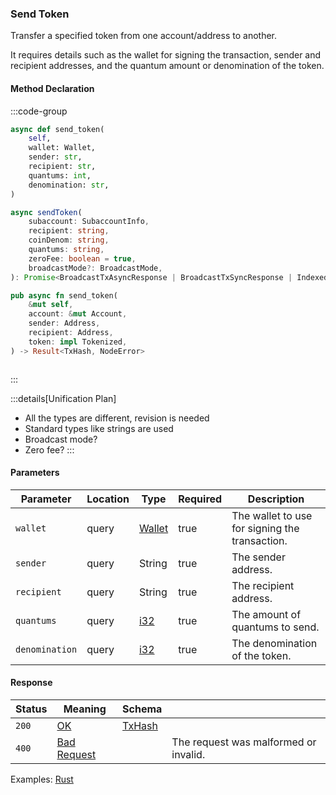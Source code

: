 ### Send Token

Transfer a specified token from one account/address to another.

It requires details such as the wallet for signing the transaction, sender and recipient addresses, and the quantum amount or denomination of the token.

#### Method Declaration

:::code-group

```python [Python]
async def send_token(
    self,
    wallet: Wallet,
    sender: str,
    recipient: str,
    quantums: int,
    denomination: str,
)
```

```typescript [TypeScript]
async sendToken(
    subaccount: SubaccountInfo,
    recipient: string,
    coinDenom: string,
    quantums: string,
    zeroFee: boolean = true,
    broadcastMode?: BroadcastMode,
): Promise<BroadcastTxAsyncResponse | BroadcastTxSyncResponse | IndexedTx>
```

```rust [Rust]
pub async fn send_token(
    &mut self,
    account: &mut Account,
    sender: Address,
    recipient: Address,
    token: impl Tokenized,
) -> Result<TxHash, NodeError>
```

```url [API]
```

:::

:::details[Unification Plan]
- All the types are different, revision is needed
- Standard types like strings are used
- Broadcast mode?
- Zero fee?
:::

#### Parameters

| Parameter         | Location  | Type      | Required  | Description                                       |
| ----------------- | --------- | --------- | --------- | ------------------------------------------------- |
| `wallet`          | query     | [Wallet]  | true      | The wallet to use for signing the transaction.    |
| `sender`          | query     | String    | true      | The sender address.                               |
| `recipient`       | query     | String    | true      | The recipient address.                            |
| `quantums`        | query     | [i32]     | true      | The amount of quantums to send.                   |
| `denomination`    | query     | [i32]     | true      | The denomination of the token.                    |

#### Response

| Status | Meaning       | Schema   |                                       |
| ------ | ------------- | -------- | ------------------------------------- |
| `200`  | [OK]          | [TxHash] |                                       |
| `400`  | [Bad Request] |          | The request was malformed or invalid. |

Examples: [Rust]

[Rust]: https://github.com/dydxprotocol/v4-clients/blob/main/v4-client-rs/client/examples/send_token.rs

[Wallet]: /types/wallet
[TxHash]: /types/tx_hash
[i32]: /types/i32
[OK]: /types/ok
[Bad Request]: /types/bad-request